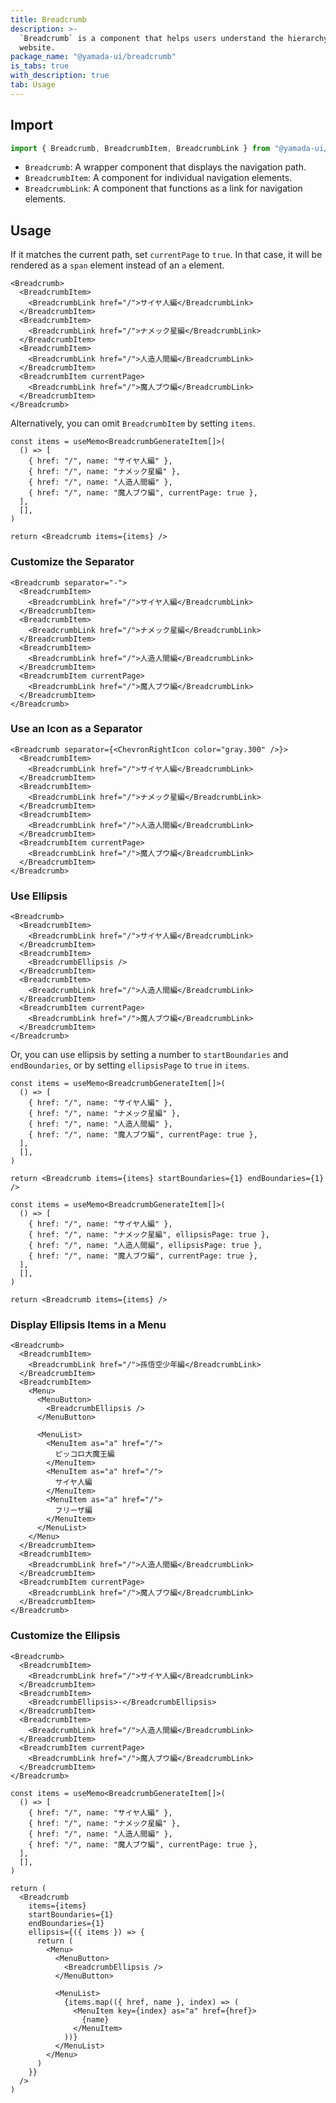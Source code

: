 ```yaml
---
title: Breadcrumb
description: >-
  `Breadcrumb` is a component that helps users understand the hierarchy of a
  website.
package_name: "@yamada-ui/breadcrumb"
is_tabs: true
with_description: true
tab: Usage
---
```


## Import

```ts
import { Breadcrumb, BreadcrumbItem, BreadcrumbLink } from "@yamada-ui/react"
```

- `Breadcrumb`: A wrapper component that displays the navigation path.
- `BreadcrumbItem`: A component for individual navigation elements.
- `BreadcrumbLink`: A component that functions as a link for navigation elements.

## Usage

If it matches the current path, set `currentPage` to `true`. In that case, it will be rendered as a `span` element instead of an `a` element.

```tsx
<Breadcrumb>
  <BreadcrumbItem>
    <BreadcrumbLink href="/">サイヤ人編</BreadcrumbLink>
  </BreadcrumbItem>
  <BreadcrumbItem>
    <BreadcrumbLink href="/">ナメック星編</BreadcrumbLink>
  </BreadcrumbItem>
  <BreadcrumbItem>
    <BreadcrumbLink href="/">人造人間編</BreadcrumbLink>
  </BreadcrumbItem>
  <BreadcrumbItem currentPage>
    <BreadcrumbLink href="/">魔人ブウ編</BreadcrumbLink>
  </BreadcrumbItem>
</Breadcrumb>
```

Alternatively, you can omit `BreadcrumbItem` by setting `items`.

```tsx functional=true
const items = useMemo<BreadcrumbGenerateItem[]>(
  () => [
    { href: "/", name: "サイヤ人編" },
    { href: "/", name: "ナメック星編" },
    { href: "/", name: "人造人間編" },
    { href: "/", name: "魔人ブウ編", currentPage: true },
  ],
  [],
)

return <Breadcrumb items={items} />
```

### Customize the Separator

```tsx
<Breadcrumb separator="-">
  <BreadcrumbItem>
    <BreadcrumbLink href="/">サイヤ人編</BreadcrumbLink>
  </BreadcrumbItem>
  <BreadcrumbItem>
    <BreadcrumbLink href="/">ナメック星編</BreadcrumbLink>
  </BreadcrumbItem>
  <BreadcrumbItem>
    <BreadcrumbLink href="/">人造人間編</BreadcrumbLink>
  </BreadcrumbItem>
  <BreadcrumbItem currentPage>
    <BreadcrumbLink href="/">魔人ブウ編</BreadcrumbLink>
  </BreadcrumbItem>
</Breadcrumb>
```

### Use an Icon as a Separator

```tsx
<Breadcrumb separator={<ChevronRightIcon color="gray.300" />}>
  <BreadcrumbItem>
    <BreadcrumbLink href="/">サイヤ人編</BreadcrumbLink>
  </BreadcrumbItem>
  <BreadcrumbItem>
    <BreadcrumbLink href="/">ナメック星編</BreadcrumbLink>
  </BreadcrumbItem>
  <BreadcrumbItem>
    <BreadcrumbLink href="/">人造人間編</BreadcrumbLink>
  </BreadcrumbItem>
  <BreadcrumbItem currentPage>
    <BreadcrumbLink href="/">魔人ブウ編</BreadcrumbLink>
  </BreadcrumbItem>
</Breadcrumb>
```

### Use Ellipsis

```tsx
<Breadcrumb>
  <BreadcrumbItem>
    <BreadcrumbLink href="/">サイヤ人編</BreadcrumbLink>
  </BreadcrumbItem>
  <BreadcrumbItem>
    <BreadcrumbEllipsis />
  </BreadcrumbItem>
  <BreadcrumbItem>
    <BreadcrumbLink href="/">人造人間編</BreadcrumbLink>
  </BreadcrumbItem>
  <BreadcrumbItem currentPage>
    <BreadcrumbLink href="/">魔人ブウ編</BreadcrumbLink>
  </BreadcrumbItem>
</Breadcrumb>
```

Or, you can use ellipsis by setting a number to `startBoundaries` and `endBoundaries`, or by setting `ellipsisPage` to `true` in `items`.

```tsx functional=true
const items = useMemo<BreadcrumbGenerateItem[]>(
  () => [
    { href: "/", name: "サイヤ人編" },
    { href: "/", name: "ナメック星編" },
    { href: "/", name: "人造人間編" },
    { href: "/", name: "魔人ブウ編", currentPage: true },
  ],
  [],
)

return <Breadcrumb items={items} startBoundaries={1} endBoundaries={1} />
```

```tsx functional=true
const items = useMemo<BreadcrumbGenerateItem[]>(
  () => [
    { href: "/", name: "サイヤ人編" },
    { href: "/", name: "ナメック星編", ellipsisPage: true },
    { href: "/", name: "人造人間編", ellipsisPage: true },
    { href: "/", name: "魔人ブウ編", currentPage: true },
  ],
  [],
)

return <Breadcrumb items={items} />
```

### Display Ellipsis Items in a Menu

```tsx
<Breadcrumb>
  <BreadcrumbItem>
    <BreadcrumbLink href="/">孫悟空少年編</BreadcrumbLink>
  </BreadcrumbItem>
  <BreadcrumbItem>
    <Menu>
      <MenuButton>
        <BreadcrumbEllipsis />
      </MenuButton>

      <MenuList>
        <MenuItem as="a" href="/">
          ピッコロ大魔王編
        </MenuItem>
        <MenuItem as="a" href="/">
          サイヤ人編
        </MenuItem>
        <MenuItem as="a" href="/">
          フリーザ編
        </MenuItem>
      </MenuList>
    </Menu>
  </BreadcrumbItem>
  <BreadcrumbItem>
    <BreadcrumbLink href="/">人造人間編</BreadcrumbLink>
  </BreadcrumbItem>
  <BreadcrumbItem currentPage>
    <BreadcrumbLink href="/">魔人ブウ編</BreadcrumbLink>
  </BreadcrumbItem>
</Breadcrumb>
```

### Customize the Ellipsis

```tsx
<Breadcrumb>
  <BreadcrumbItem>
    <BreadcrumbLink href="/">サイヤ人編</BreadcrumbLink>
  </BreadcrumbItem>
  <BreadcrumbItem>
    <BreadcrumbEllipsis>-</BreadcrumbEllipsis>
  </BreadcrumbItem>
  <BreadcrumbItem>
    <BreadcrumbLink href="/">人造人間編</BreadcrumbLink>
  </BreadcrumbItem>
  <BreadcrumbItem currentPage>
    <BreadcrumbLink href="/">魔人ブウ編</BreadcrumbLink>
  </BreadcrumbItem>
</Breadcrumb>
```

```tsx functional=true
const items = useMemo<BreadcrumbGenerateItem[]>(
  () => [
    { href: "/", name: "サイヤ人編" },
    { href: "/", name: "ナメック星編" },
    { href: "/", name: "人造人間編" },
    { href: "/", name: "魔人ブウ編", currentPage: true },
  ],
  [],
)

return (
  <Breadcrumb
    items={items}
    startBoundaries={1}
    endBoundaries={1}
    ellipsis={({ items }) => {
      return (
        <Menu>
          <MenuButton>
            <BreadcrumbEllipsis />
          </MenuButton>

          <MenuList>
            {items.map(({ href, name }, index) => (
              <MenuItem key={index} as="a" href={href}>
                {name}
              </MenuItem>
            ))}
          </MenuList>
        </Menu>
      )
    }}
  />
)
```
